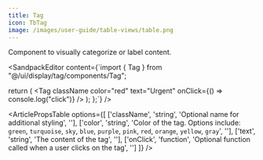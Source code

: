 ```yaml
---
title: Tag
icon: TbTag
image: /images/user-guide/table-views/table.png
---
```


Component to visually categorize or label content. 

<ArticleTabs label1="Usage" label2="Props">

<ArticleTab>

<SandpackEditor content={`import { Tag } from "@/ui/display/tag/components/Tag";

  return (
    <Tag
      className
      color="red"
      text="Urgent"
      onClick={() => console.log("click")}
    />
  );
};`} />

</ArticleTab>

<ArticleTab>

<ArticlePropsTable options={[
  ['className', 'string', 'Optional name for additional styling', ''],
  ['color', 'string', 'Color of the tag. Options include: `green`, `turquoise`, `sky`, `blue`, `purple`, `pink`, `red`, `orange`, `yellow`, `gray`', ''],
  ['text', 'string', 'The content of the tag', ''],
  ['onClick', 'function', 'Optional function called when a user clicks on the tag', '']
]} />

</ArticleTab>

</ArticleTabs>

<ArticleEditContent></ArticleEditContent>
